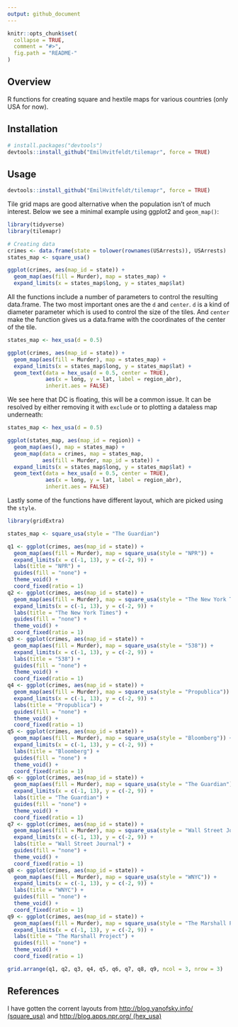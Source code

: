 ```yaml
---
output: github_document
---
```


<!-- README.md is generated from README.Rmd. Please edit that file -->

```r
knitr::opts_chunk$set(
  collapse = TRUE,
  comment = "#>",
  fig.path = "README-"
)
```

## Overview

R functions for creating square and hextile maps for various countries (only USA for now). 

## Installation

```r
# install.packages("devtools")
devtools::install_github("EmilHvitfeldt/tilemapr", force = TRUE)
```

## Usage

```r
devtools::install_github("EmilHvitfeldt/tilemapr", force = TRUE)
```


Tile grid maps are good alternative when the population isn't of much interest. Below we see a minimal example using ggplot2 and `geom_map()`:

```r
library(tidyverse)
library(tilemapr)

# Creating data
crimes <- data.frame(state = tolower(rownames(USArrests)), USArrests)
states_map <- square_usa()

ggplot(crimes, aes(map_id = state)) +
  geom_map(aes(fill = Murder), map = states_map) +
  expand_limits(x = states_map$long, y = states_map$lat)
```

All the functions include a number of parameters to control the resulting data.frame. The two most important ones are the `d` and `center`. `d` is a kind of diameter parameter which is used to control the size of the tiles. And `center` make the function gives us a data.frame with the coordinates of the center of the tile.

```r
states_map <- hex_usa(d = 0.5)

ggplot(crimes, aes(map_id = state)) +
  geom_map(aes(fill = Murder), map = states_map) +
  expand_limits(x = states_map$long, y = states_map$lat) +
  geom_text(data = hex_usa(d = 0.5, center = TRUE), 
            aes(x = long, y = lat, label = region_abr), 
            inherit.aes = FALSE)
```

We see here that DC is floating, this will be a common issue. It can be resolved by either removing it with `exclude` or to plotting a dataless map underneath:

```r
states_map <- hex_usa(d = 0.5)

ggplot(states_map, aes(map_id = region)) +
  geom_map(aes(), map = states_map) +
  geom_map(data = crimes, map = states_map,
           aes(fill = Murder, map_id = state)) +
  expand_limits(x = states_map$long, y = states_map$lat) +
  geom_text(data = hex_usa(d = 0.5, center = TRUE), 
            aes(x = long, y = lat, label = region_abr), 
            inherit.aes = FALSE)
```

Lastly some of the functions have different layout, which are picked using the `style`.

```r
library(gridExtra)

states_map <- square_usa(style = "The Guardian")

q1 <- ggplot(crimes, aes(map_id = state)) +
  geom_map(aes(fill = Murder), map = square_usa(style = "NPR")) +
  expand_limits(x = c(-1, 13), y = c(-2, 9)) +
  labs(title = "NPR") + 
  guides(fill = "none") +
  theme_void() + 
  coord_fixed(ratio = 1)
q2 <- ggplot(crimes, aes(map_id = state)) +
  geom_map(aes(fill = Murder), map = square_usa(style = "The New York Times")) +
  expand_limits(x = c(-1, 13), y = c(-2, 9)) +
  labs(title = "The New York Times") + 
  guides(fill = "none") +
  theme_void() + 
  coord_fixed(ratio = 1)
q3 <- ggplot(crimes, aes(map_id = state)) +
  geom_map(aes(fill = Murder), map = square_usa(style = "538")) +
  expand_limits(x = c(-1, 13), y = c(-2, 9)) +
  labs(title = "538") + 
  guides(fill = "none") +
  theme_void() + 
  coord_fixed(ratio = 1)
q4 <- ggplot(crimes, aes(map_id = state)) +
  geom_map(aes(fill = Murder), map = square_usa(style = "Propublica")) +
  expand_limits(x = c(-1, 13), y = c(-2, 9)) +
  labs(title = "Propublica") + 
  guides(fill = "none") +
  theme_void() + 
  coord_fixed(ratio = 1)
q5 <- ggplot(crimes, aes(map_id = state)) +
  geom_map(aes(fill = Murder), map = square_usa(style = "Bloomberg")) +
  expand_limits(x = c(-1, 13), y = c(-2, 9)) +
  labs(title = "Bloomberg") + 
  guides(fill = "none") +
  theme_void() + 
  coord_fixed(ratio = 1)
q6 <- ggplot(crimes, aes(map_id = state)) +
  geom_map(aes(fill = Murder), map = square_usa(style = "The Guardian")) +
  expand_limits(x = c(-1, 13), y = c(-2, 9)) +
  labs(title = "The Guardian") + 
  guides(fill = "none") +
  theme_void() + 
  coord_fixed(ratio = 1)
q7 <- ggplot(crimes, aes(map_id = state)) +
  geom_map(aes(fill = Murder), map = square_usa(style = "Wall Street Journal")) +
  expand_limits(x = c(-1, 13), y = c(-2, 9)) +
  labs(title = "Wall Street Journal") + 
  guides(fill = "none") +
  theme_void() + 
  coord_fixed(ratio = 1)
q8 <- ggplot(crimes, aes(map_id = state)) +
  geom_map(aes(fill = Murder), map = square_usa(style = "WNYC")) +
  expand_limits(x = c(-1, 13), y = c(-2, 9)) +
  labs(title = "WNYC") + 
  guides(fill = "none") +
  theme_void() + 
  coord_fixed(ratio = 1)
q9 <- ggplot(crimes, aes(map_id = state)) +
  geom_map(aes(fill = Murder), map = square_usa(style = "The Marshall Project")) +
  expand_limits(x = c(-1, 13), y = c(-2, 9)) +
  labs(title = "The Marshall Project") + 
  guides(fill = "none") +
  theme_void() + 
  coord_fixed(ratio = 1)

grid.arrange(q1, q2, q3, q4, q5, q6, q7, q8, q9, ncol = 3, nrow = 3)
```

## References

I have gotten the corrent layouts from [http://blog.yanofsky.info/ (square_usa)](http://blog.yanofsky.info/post/117635988235/there-appears-to-be-some-disagreement-on-the?tweet=tweet) and [http://blog.apps.npr.org/ (hex_usa)](http://blog.apps.npr.org/2015/05/11/hex-tile-maps.html)
